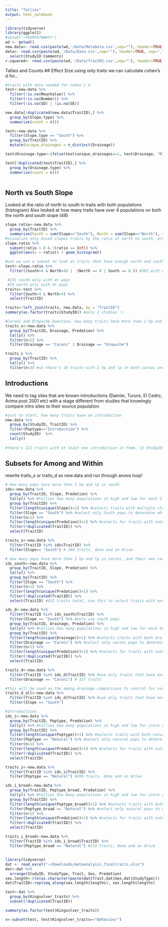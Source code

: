 ```yaml
---
title: "Tallies"
output: html_notebook
---
```


```r
library(tidyverse)
library(ggplot2)
#setwd("<YOURPATHWAY>")
wd <- getwd()
new.data<- read.csv(paste(wd,'/Data/MetaData.csv',sep=""), header=TRUE, sep=",") #MetaData saved feb 11th
data<- read.csv(paste(wd,'/Data/Data.csv',sep=""), header=TRUE, sep=",")%>% #Data.csv is saved .xlsx feb 10th
  select(StudyID:Comments) 
r.squared<- read.csv(paste(wd,'/Data/TraitR2.csv',sep=""), header=TRUE, sep=",") #R2 generated feb 11th 
```

Tallies and Counts
## Effect Size
using only traits we can calculate cohen's d for...
```r
#traits with data needed for cohen's d
test<-new.data %>% 
  filter(!is.na(MeanValue)) %>% 
  filter(!is.na(Number)) %>% 
  filter(!is.na(SD) | !is.na(SE))

new.data[!duplicated(new.data$TraitID),] %>% 
  group_by(Slope.type) %>%
  summarize(count = n())

test<-new.data %>% 
  filter(Slope.type == "South") %>% 
  group_by(TraitID) %>% 
  mutate(unique_drainages = n_distinct(Drainage))

test$Drainage.type<-ifelse(test$unique_drainages==1, test$Drainage, "Mixed")

test[!duplicated(test$TraitID),] %>% 
  group_by(Drainage.type) %>%
  summarize(count = n())
  
```

## North vs South Slope
Looked at the ratio of north to south in traits with both populations (histogram)
Also looked at how many traits have over 4 populations on both the north and south slope (48)
```r
slope.ratio<-new.data %>% 
  group_by(TraitID) %>% 
  summarise(South = sum(Slope=="South"), North = sum(Slope=="North"), ratio = North/South)
#visualize only mixed slopes traits by the ratio of north to south, are they evenly mixed or mostly one?
slope.ratio %>% 
  subset(ratio > 0 & !(ratio == Inf)) %>% 
  ggplot(aes(x = ratio)) + geom_histogram()

#can we use a subset to look at traits that have enough north and south to have a R2 for each?
test<-slope.ratio %>% 
  filter((South>4 & North>4) |  (North == 0 | South == 0 )) #302 with over 4 in each slope or only one slope

 #231 south only with 4+ pops
 #29 north only with 4+ pops
traits<-test %>% 
  filter(South>4 & North>4) %>% 
  select(TraitID)

traits<-left_join(traits, new.data, by = "TraitID")
summary(as.factor(traits$StudyID)) #only 2 studies :(
```


```r

#Caroni and Oropuche Question, how many traits have more than 2 hp and lp in both oropuche and caroni?
traits_s<-new.data %>% 
  group_by(TraitID, Drainage, Predation) %>% 
  tally() %>% 
  filter(n>2) %>% 
  filter(Drainage == "Caroni" | Drainage == "Oropuche")

traits_s %>% 
  group_by(TraitID) %>% 
  tally() %>% 
  filter(n>3) #so there's 10 traits with 2 hp and lp in both caroni and oropuche, not appropriate for anova
```

## Introductions

We need to tag sites that are known introductions (Damier, Turure, El Cedro, Arima post 2001 etc) with a stage different from studies that knowingly compare intro sites to their source population
```r
#just to start, how many traits have an introduction
new.data %>% 
  group_by(StudyID, TraitID) %>% 
  filter(Poptype=="Introduction") %>% 
  count(StudyID)  %>%
  tally() 
  
#there's 111 traits with at least one introduction in them, 11 StudyIDs
```

## Subsets for Among and Within

rewrite traits_s or traits_d as new.data and run through anova loop!
```r
# How many pops have more than 2 hp and lp in south
ids<-new.data %>%
  group_by(TraitID, Slope, Predation) %>%
  tally() %>% #tallies how many populations in high and low for each Slope within a trait
  group_by(TraitID) %>% 
  filter(length(unique(Slope))>1) %>% #selects traits with multiple slopes
  filter(Slope == "South") %>% #select only South pops to determine which traits are viable
  filter(n>1) %>%
  filter(length(unique(Predation))>1) %>% #selects for traits with natural HP and LP with 2+ pops
  filter(!duplicated(TraitID)) %>% 
  select(TraitID)

traits_s<-new.data %>% 
  filter(TraitID %in% ids$TraitID) %>% 
  filter(Slope== "South") # 204 traits, done and on drive

# How many pops have more than 2 hp and lp in caroni, and their own comparison R2 prep (excluding north pops from those traits if there are any)
ids_south<-new.data %>%
  group_by(TraitID, Slope, Predation) %>%
  tally() %>% 
  group_by(TraitID) %>% 
  filter(Slope == "South") %>%
  filter(n>1) %>%
  filter(length(unique(Predation))>1) %>%
  filter(!duplicated(TraitID)) %>% 
  select(TraitID) #432 traits total, use this to select traits with enough south pops to be viable for drainage analysis

ids_d<-new.data %>%
  filter(TraitID %in% ids_south$TraitID) %>% 
  filter(Slope == "South") %>% #only use south pops
  group_by(TraitID, Drainage, Predation) %>%
  tally() %>% #tallies how many populations in high and low for each driange within a trait
  group_by(TraitID) %>% 
  filter(length(unique(Drainage))>1) %>% #selects traits with both drainages
  filter(Drainage == "Caroni") %>% #select only caroni pops to determine which traits are viable
  filter(n>1) %>%
  filter(length(unique(Predation))>1) %>% #selects for traits with natural HP and LP with 2+ pops
  filter(!duplicated(TraitID)) %>% 
  select(TraitID)

traits_d<-new.data %>%
  filter(TraitID %in% ids_d$TraitID) %>% #use only traits that have enough caroni pops
  filter(Drainage == "Caroni") # 317 traits

#this will be used as the among drainage comparisons to control for variation between slopes
traits_d_all<-new.data %>%
  filter(TraitID %in% ids_d$TraitID) %>% #use only traits that have enough caroni pops
  filter(Slope == "South")

#Introductions
ids_i<-new.data %>% 
  group_by(TraitID, Poptype, Predation) %>%
  tally() %>% #tallies how many populations in high and low for intro or natural pops per trait
  group_by(TraitID) %>% 
  filter(length(unique(Poptype))>1) %>% #selects traits with both natural and introduction populations
  filter(Poptype == "Natural") %>% #select only natural pops to determine which traits are viable
  filter(n>1) %>%
  filter(length(unique(Predation))>1) %>% #selects for traits with natural HP and LP with 2+ pops
  filter(!duplicated(TraitID)) %>% 
  select(TraitID)

traits_i<-new.data %>% 
  filter(TraitID %in% ids_i$TraitID) %>% 
  filter(Poptype == "Natural") #209 traits, done and on drive

ids_i_broad<-new.data %>% 
  group_by(TraitID, Poptype_broad, Predation) %>%
  tally() %>% #tallies how many populations in high and low for intro or natural pops per trait
  group_by(TraitID) %>% 
  filter(length(unique(Poptype_broad))>1) %>% #selects traits with both natural and introduction populations
  filter(Poptype_broad == "Natural") %>% #select only natural pops to determine which traits are viable
  filter(n>1) %>%
  filter(length(unique(Predation))>1) %>% #selects for traits with natural HP and LP with 2+ pops
  filter(!duplicated(TraitID)) %>% 
  select(TraitID)

traits_i_broad<-new.data %>% 
  filter(TraitID %in% ids_i_broad$TraitID) %>% 
  filter(Poptype_broad == "Natural") #219 traits, done and on drive
```



##


```r
library(tidyverse)
dat <- read_excel("~/Downloads/metaanalysis_finaltraits.xlsx")
dat<-dat %>% 
  arrange(StudyID, StudyType, Trait, Sex, Predation)
sex.length<-rle(as.character(paste(dat$Trait,dat$Sex,dat$StudyType)))  
dat$TraitID<-rep(seq_along(sex.length$lengths), sex.length$lengths)

test<-dat %>% 
  group_by(Kingsolver_traits) %>% 
  subset(!duplicated(TraitID))

summary(as.factor(test$Kingsolver_traits))

x<-subset(test, test$Kingsolver_traits=="Behaviour")


```

